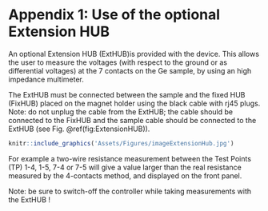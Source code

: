 # Appendix 1: Use of the optional Extension HUB

An optional Extension HUB (ExtHUB)is provided with the device. This allows the user to measure the voltages (with respect to the ground or as differential voltages) at the 7 contacts on the Ge sample, by using an high impedance multimeter. 

The ExtHUB must be connected between the sample and the fixed HUB (FixHUB) placed on the magnet holder using the black cable with rj45 plugs. Note: do not unplug the cable from the ExtHUB; the cable should be connected to the FixHUB and the sample cable should be connected to the ExtHUB (see Fig. \@ref(fig:ExtensionHUB)). 


```r
knitr::include_graphics('Assets/Figures/imageExtensionHub.jpg')
```


  
For example a two-wire resistance measurement between the Test Points (TP) 1-4, 1-5, 7-4 or 7-5 will give a value larger than the real resistance measured by the 4-contacts method, and displayed on the front panel. 

Note: be sure to switch-off the controller while taking measurements with the ExtHUB !
